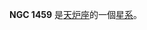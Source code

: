 {{NGCInfoBox|NGCID=NGC 1459|發現者=哦曼特·史東|發現日期=1886年-月-日|其他編號=ESO 482-43,MCG -4-10-1,IRAS03448-2540|曆元=J2000.0|赤經=3時46分57.9秒
|赤緯=-25°31'17"|星座=天炉座|星體=星系|星等=12.8|表面亮度=13.3|藍等=13.6}}

'''NGC 1459''' 是[[天炉座|天炉座]]的一個[[星系|星系]]。

{{NGCReference|1459}}
{{Catalogs|NGC=1459}}
